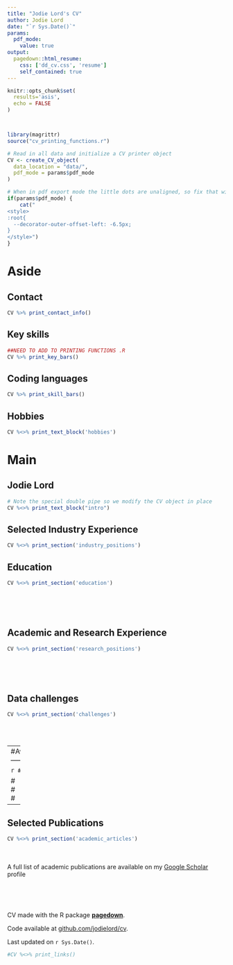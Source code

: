 ```yaml
---
title: "Jodie Lord's CV"
author: Jodie Lord
date: "`r Sys.Date()`"
params:
  pdf_mode:
    value: true
output:
  pagedown::html_resume:
    css: ['dd_cv.css', 'resume']
    self_contained: true
---
```


```r
knitr::opts_chunk$set(
  results='asis', 
  echo = FALSE
)



library(magrittr) 
source("cv_printing_functions.r")

# Read in all data and initialize a CV printer object
CV <- create_CV_object(
  data_location = "data/",  
  pdf_mode = params$pdf_mode
)

```


```r
# When in pdf export mode the little dots are unaligned, so fix that with some conditional CSS.
if(params$pdf_mode) {
    cat("
<style>
:root{
  --decorator-outer-offset-left: -6.5px;
}
</style>")
}
```


Aside
================================================================================


Contact {#contact}
--------------------------------------------------------------------------------

```r
CV %>% print_contact_info()
```


Key skills {#skills}
--------------------------------------------------------------------------------

```r
##NEED TO ADD TO PRINTING FUNCTIONS .R
CV %>% print_key_bars()
```



Coding languages {#programming}
--------------------------------------------------------------------------------

```r
CV %>% print_skill_bars()
```


Hobbies
--------------------------------------------------------------------------------

```r
CV %<>% print_text_block('hobbies')
```




Main
================================================================================

Jodie Lord {#title}
--------------------------------------------------------------------------------

```r
# Note the special double pipe so we modify the CV object in place
CV %<>% print_text_block("intro") 
```


Selected Industry Experience {data-icon=suitcase}
--------------------------------------------------------------------------------


```r
CV %<>% print_section('industry_positions')
```


Education {data-icon=graduation-cap data-concise=true}
--------------------------------------------------------------------------------

```r
CV %<>% print_section('education')
```
<br>
<br>
<br>


Academic and Research Experience {data-icon=laptop}
--------------------------------------------------------------------------------

```r
CV %<>% print_section('research_positions')
```


<!-- These breaks just force a new page so section doesnt get cut off -->
<br>
<br>
<br>


Data challenges {data-icon=code}
--------------------------------------------------------------------------------

```r
CV %<>% print_section('challenges')
```

<br>
<br>

---
#Awards {data-icon=trophy}
#--------------------------------------------------------------------------------


```r
#CV %<>% print_section('awards')
```

#<br>
#<br>
#<br>
--- 

Selected Publications {data-icon=book}
--------------------------------------------------------------------------------

```r
CV %<>% print_section('academic_articles')
```

<br>
<br>
A full list of academic publications are available on my [Google Scholar](https://scholar.google.co.uk/citations?hl=en&user=NeZqCwkAAAAJ) profile

<br>
<br>

::: aside

{#disclaimer}
--------------------------------------------------------------------------------

CV made with the R package [**pagedown**](https://github.com/rstudio/pagedown). 

Code available at [github.com/jodielord/cv](https://github.com/jodielord/cv).

Last updated on `r Sys.Date()`.
:::


```r
#CV %<>% print_links()
```


